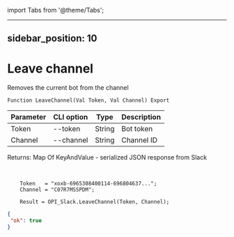 ﻿import Tabs from '@theme/Tabs';

---
sidebar_position: 10
---

# Leave channel
 Removes the current bot from the channel



`Function LeaveChannel(Val Token, Val Channel) Export`

  | Parameter | CLI option | Type | Description |
  |-|-|-|-|
  | Token | --token | String | Bot token |
  | Channel | --channel | String | Channel ID |

  
  Returns:  Map Of KeyAndValue - serialized JSON response from Slack

<br/>




```bsl title="Code example"
    Token   = "xoxb-6965308400114-696804637...";
    Channel = "C07R7MSSPDM";

    Result = OPI_Slack.LeaveChannel(Token, Channel);
```
 



```json title="Result"
{
 "ok": true
}
```
